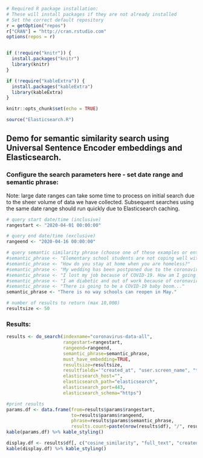 ```r
# Required R package installation:
# These will install packages if they are not already installed
# Set the correct default repository
r = getOption("repos")
r["CRAN"] = "http://cran.rstudio.com"
options(repos = r)


if (!require("knitr")) {
  install.packages("knitr")
  library(knitr)
}

if (!require("kableExtra")) {
  install.packages("kableExtra")
  library(kableExtra)
}

knitr::opts_chunk$set(echo = TRUE)

source("Elasticsearch.R")
```

## Demo for semantic similarity search using Universal Sentence Encoder embeddings and Elasticsearch.

### Configure the search parameters here - set date range and semantic phrase:

Note: large date ranges can take some time to process on initial search due to the sheer volume of data we have collected. Subsequent searches using the same date range should run quickly due to Elasticsearch caching.

```r
# query start date/time (inclusive)
rangestart <- "2020-04-01 00:00:00"

# query end date/time (exclusive)
rangeend <- "2020-04-16 00:00:00"

# query semantic similarity phrase (choose one of these examples or enter your own)
#semantic_phrase <- "Elementary school students are not coping well with distance learning."
#semantic_phrase <- "How do you stay at home when you are homeless?"
#semantic_phrase <- "My wedding has been postponed due to the coronavirus."
#semantic_phrase <- "I lost my job because of COVID-19. How am I going to be able to make rent?"
#semantic_phrase <- "I am diabetic and out of work because of coronavirus. I am worried I won't be able to get insulin without insurance."
#semantic_phrase <- "There is going to be a COVID-19 baby boom..."
semantic_phrase <- "There is no way schools can reopen in May."

# number of results to return (max 10,000)
resultsize <- 50
```

### Results:

```r
results <- do_search(indexname="coronavirus-data-all", 
                     rangestart=rangestart,
                     rangeend=rangeend,
                     semantic_phrase=semantic_phrase,
                     must_have_embedding=TRUE,
                     resultsize=resultsize,
                     resultfields='"created_at", "user.screen_name", "text", "extended_tweet.full_text"',
                     elasticsearch_host="",
                     elasticsearch_path="elasticsearch",
                     elasticsearch_port=443,
                     elasticsearch_schema="https")

#print results
params.df <- data.frame(from=results$params$rangestart, 
                        to=results$params$rangeend, 
                        phrase=results$params$semantic_phrase,
                        results.count=paste(nrow(results$df), "/", results$total))
kable(params.df) %>% kable_styling()

display.df <- results$df[, c("cosine_similarity", "full_text", "created_at", "user_screen_name")]
kable(display.df) %>% kable_styling()
```